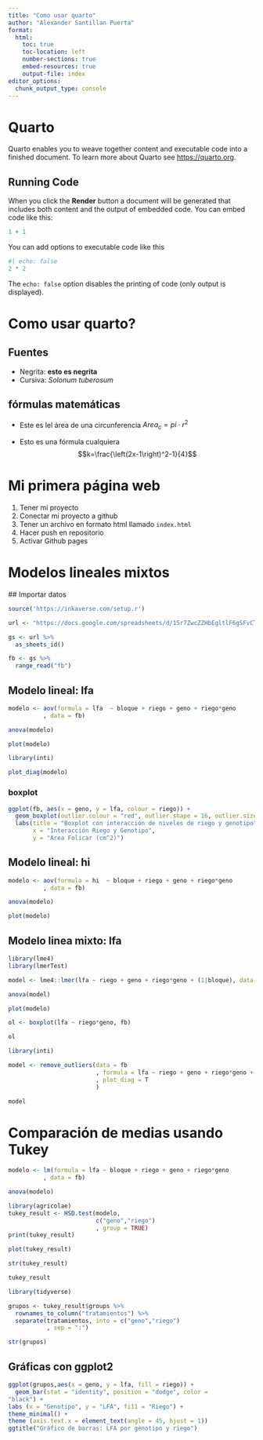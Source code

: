 ```yaml
---
title: "Como usar quarto"
author: "Alexander Santillan Puerta"
format:
  html:
    toc: true
    toc-location: left
    number-sections: true
    embed-resources: true
    output-file: index
editor_options: 
  chunk_output_type: console
---
```


# Quarto

Quarto enables you to weave together content and executable code into a finished document. To learn more about Quarto see <https://quarto.org>.

## Running Code

When you click the **Render** button a document will be generated that includes both content and the output of embedded code. You can embed code like this:

```r
1 + 1
```

You can add options to executable code like this 

```r
#| echo: false
2 * 2
```

The `echo: false` option disables the printing of code (only output is displayed).


# Como usar quarto?

## Fuentes

 - Negrita: **esto es negrita**
 - Cursiva: _Solonum tuberosum_

## fórmulas matemáticas

 - Este es lel área de una circunferencia $Area_c=pi\cdot r^2$

 - Esto es una fórmula cualquiera $$k=\frac{\left(2x-1\right)^2-1}{4}$$

# Mi primera página web

 1. Tener mi proyecto
 1. Conectar mi proyecto a github
 1. Tener un archivo en formato html llamado `index.html`
 1. Hacer push en repositorio
 1. Activar Github pages


# Modelos lineales mixtos
 
 ## Importar datos
 
```r
source('https://inkaverse.com/setup.r')

url <- "https://docs.google.com/spreadsheets/d/15r7ZwcZZHbEgltlF6gSFvCTFA-CFzVBWwg3mFlRyKPs/edit?gid=172957346#gid=172957346"

gs <- url %>% 
  as_sheets_id()

fb <- gs %>% 
  range_read("fb")

```

## Modelo lineal: lfa

```r
modelo <- aov(formula = lfa  ~ bloque + riego + geno + riego*geno
          , data = fb)

anova(modelo)

plot(modelo)

library(inti)

plot_diag(modelo)

```


### boxplot
```r

ggplot(fb, aes(x = geno, y = lfa, colour = riego)) +
  geom_boxplot(outlier.colour = "red", outlier.shape = 16, outlier.size = 2) +
  labs(title = "Boxplot con interacción de niveles de riego y genotipo",
       x = "Interacción Riego y Genotipo",
       y = "Area Folicar (cm^2)")
```

## Modelo lineal: hi

```r
modelo <- aov(formula = hi  ~ bloque + riego + geno + riego*geno
          , data = fb)

anova(modelo)

plot(modelo)
```

## Modelo linea mixto: lfa


```r
library(lme4)
library(lmerTest)

model <- lme4::lmer(lfa ~ riego + geno + riego*geno + (1|bloque), data = fb)

anova(model)

plot(modelo)
```


```r

ol <- boxplot(lfa ~ riego*geno, fb)
```


```r
ol
```


```r
library(inti)

model <- remove_outliers(data = fb
                         , formula = lfa ~ riego + geno + riego*geno + (1|bloque)
                         , plot_diag = T
                         )

model
```

# Comparación de medias usando Tukey

```r
modelo <- lm(formula = lfa ~ bloque + riego + geno + riego*geno
          , data = fb)

anova(modelo)

library(agricolae)
tukey_result <- HSD.test(modelo,
                         c("geno","riego")
                         , group = TRUE)
print(tukey_result)

plot(tukey_result)

str(tukey_result)

tukey_result

library(tidyverse)

grupos <- tukey_result$groups %>% 
  rownames_to_column("tratamientos") %>% 
  separate(tratamientos, into = c("geno","riego")
           , sep = ":")

str(grupos)

```

## Gráficas con ggplot2

```r
ggplot(grupos,aes(x = geno, y = lfa, fill = riego)) +
  geom_bar(stat = "identity", position = "dodge", color =
"black") +
labs (x = "Genotipo", y = "LFA", fi11 = "Riego") +
theme_minimal() +
theme (axis.text.x = element_text(angle = 45, hjust = 1))
ggtitle("Gráfico de barras: LFA por genotipo y riego")
```







